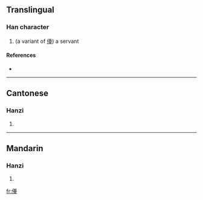 ==Translingual==

===Han character===
{{Han char|rn=9|rad=人|as=13|sn=15|four=|canj=人廿月土 (OTBG)}}

# (a variant of [[儓]]) a servant

====References====
* {{Han ref|kx=0119.231|hdz=10223.131|uh=3497|ud=13463}}

----

==Cantonese==

===Hanzi===
{{yue-hanzi|jyut=|y=toi4}}

# {{defn|Cantonese|sort=人13}}

----

==Mandarin==

===Hanzi===
{{cmn-hanzi|pin=[[tái]] ([[tai2]])|wg=t'ai<sup>2</sup>}}

# {{defn|Mandarin|sort=人13}}

[[fr:㒗]]